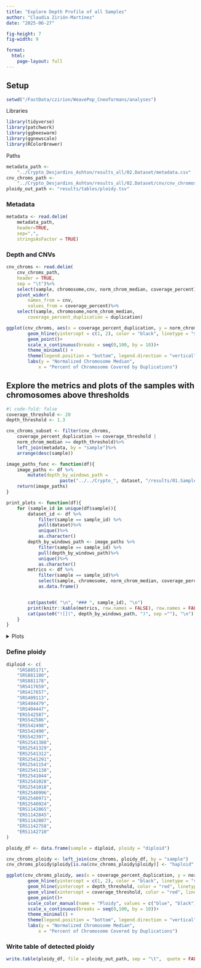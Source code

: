 ```yaml
---
title: "Explore Depth Profile of all Samples"
author: "Claudia Zirión-Martínez"
date: "2025-06-27"

fig-height: 7
fig-width: 9

format: 
  html:
    page-layout: full
---
```



## Setup {#setup}

```r
setwd("/FastData/czirion/WeavePop_Cneoformans/analyses")
```

Libraries

```r
library(tidyverse)
library(patchwork)
library(ggbeeswarm)
library(ggnewscale)
library(RColorBrewer)
```

Paths

```r
metadata_path <-
    "../Crypto_Desjardins_Ashton/results_all/02.Dataset/metadata.csv"
cnv_chroms_path <-
    "../Crypto_Desjardins_Ashton/results_all/02.Dataset/cnv/cnv_chromosomes.tsv"
ploidy_out_path <- "results/tables/ploidy.tsv"
```

### Metadata

```r
metadata <- read.delim(
    metadata_path,
    header=TRUE,
    sep=",",
    stringsAsFactor = TRUE)
```

### Depth and CNVs

```r
cnv_chroms <- read.delim(
    cnv_chroms_path,
    header = TRUE,
    sep = "\t")%>%
    select(sample, chromosome,cnv, norm_chrom_median, coverage_percent)%>%
    pivot_wider(
        names_from = cnv,
        values_from = coverage_percent)%>%
    select(sample, chromosome,norm_chrom_median,
        coverage_percent_duplication = duplication)

```

```r
ggplot(cnv_chroms, aes(x = coverage_percent_duplication, y = norm_chrom_median)) +
        geom_hline(yintercept = c(1, 2), color = "black", linetype = "solid") +
        geom_point()+
        scale_x_continuous(breaks = seq(0,100, by = 10))+
        theme_minimal() +
        theme(legend.position = "bottom", legend.direction = "vertical")+
        labs(y = "Normalized Chromosome Median",
            x = "Percent of Chromosome Covered by Duplications")
```

## Explore the metrics and plots of the samples with chromosomes above thresholds

```r
#| code-fold: false
coverage_threshold <- 20
depth_threshold <- 1.3
```

```r
cnv_chroms_subset <- filter(cnv_chroms, 
    coverage_percent_duplication >= coverage_threshold | 
    norm_chrom_median >= depth_threshold)%>%
    left_join(metadata, by = "sample")%>%
    arrange(desc(sample))
```

```r
image_paths_func <- function(df){
    image_paths <- df %>%
        mutate(depth_by_windows_path = 
                    paste("../../Crypto_", dataset, "/results/01.Samples/plots_0.6/", sample, "/depth_by_windows.png", sep = ""))
    return(image_paths)
}

print_plots <- function(df){
    for (sample_id in unique(df$sample)){
        dataset_id <- df %>% 
            filter(sample == sample_id) %>% 
            pull(dataset)%>%
            unique()%>%
            as.character()
        depth_by_windows_path <- image_paths %>%
            filter(sample == sample_id) %>% 
            pull(depth_by_windows_path)%>%
            unique()%>%
            as.character() 
        metrics <- df %>% 
            filter(sample == sample_id)%>%
            select(sample, chromosome, norm_chrom_median, coverage_percent_duplication)%>%
            as.data.frame()


        cat(paste0( "\n", "### ", sample_id), "\n")
        print(knitr::kable(metrics, row.names = FALSE), row.names = FALSE)
        cat(paste0("![](", depth_by_windows_path, ")", sep =""), "\n")
    }
}
```

<details>
<summary> Plots </summary>
```r
image_paths = image_paths_func(cnv_chroms_subset)
print_plots(cnv_chroms_subset)
``` 
</details>

### Define ploidy

```r
diploid <- c(
    "SRS885171",
    "SRS881180",
    "SRS881178",
    "SRS417659",
    "SRS417657",
    "SRS409113",
    "SRS404479",
    "SRS404447",
    "ERS542587",
    "ERS542586",
    "ERS542498",
    "ERS542490",
    "ERS542397",
    "ERS2541388",
    "ERS2541329",
    "ERS2541312",
    "ERS2541291",
    "ERS2541154",
    "ERS2541138",
    "ERS2541044",
    "ERS2541028",
    "ERS2541018",
    "ERS2540996",
    "ERS2540971",
    "ERS2540924",
    "ERS1142865",
    "ERS1142845",
    "ERS1142807",
    "ERS1142758",
    "ERS1142710"
)
```

```r
ploidy_df <- data.frame(sample = diploid, ploidy = "diploid")
```

```r
cnv_chroms_ploidy <- left_join(cnv_chroms, ploidy_df, by = "sample")
cnv_chroms_ploidy$ploidy[is.na(cnv_chroms_ploidy$ploidy)] <- "haploid"
```

```r
ggplot(cnv_chroms_ploidy, aes(x = coverage_percent_duplication, y = norm_chrom_median, color = ploidy)) +
        geom_hline(yintercept = c(1, 2), color = "black", linetype = "solid") +
        geom_hline(yintercept = depth_threshold, color = "red", linetype = "dashed")+
        geom_vline(xintercept = coverage_threshold, color = "red", linetype = "dashed")+
        geom_point()+
        scale_color_manual(name = "Ploidy", values = c("blue", "black"))+
        scale_x_continuous(breaks = seq(0,100, by = 10))+
        theme_minimal() +
        theme(legend.position = "bottom", legend.direction = "vertical")+
        labs(y = "Normalized Chromosome Median",
            x = "Percent of Chromosome Covered by Duplications")
```

### Write table of detected ploidy

```r
write.table(ploidy_df, file = ploidy_out_path, sep = "\t",  quote = FALSE, row.names = FALSE)
```

